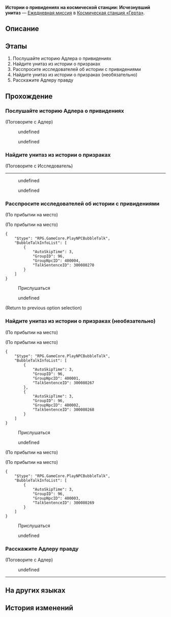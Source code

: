 {{Дополнить|Диалоги.}}
{{Миссия Инфобокс
|id              = 3000802
|Название        = 
|Изображение     = Миссия Освоения Истории о привидениях на космической станции Исчезнувший унитаз.png
|Тип             = Ежедневная миссия
|События         = 
|Глава           = 
|Условия         = 
|Персонажи       = Адлер; Довольный исследователь; Занятой исследователь Отдела прикладных искусств; Первопроходец; Радостный исследователь; Самоупоённый исследователь; Тревожный исследователь
|СтартЛокация    = Зона хранения
|Мир             = Космическая станция «Герта»
|Локации         = Зона хранения
|Предыдущая      = 
|Следующая       = 
|Награды         = Кредиты*5 000
}}
'''Истории о привидениях на космической станции: Исчезнувший унитаз''' — [[Ежедневная миссия]] в [[Космическая станция «Герта»]].

==Описание==
{{Описание|<!--официальное описание из Перекрёстка судеб-->}}

==Этапы==
# Послушайте историю Адлера о привидениях
# Найдите унитаз из истории о призраках
# Расспросите исследователей об истории с привидениями
# Найдите унитаз из истории о призраках (необязательно)
# Расскажите Адлеру правду

==Прохождение==
{{Дополнить}}


===Послушайте историю Адлера о привидениях===
{{Описание миссии|локация=Зона хранения|Вы узнали, что у Адлера есть новые показания свидетелей о призраках. Отправляйтесь в особое место для встречи с ним и расспросите его об истории с привидениями.}}
{{Диалог Начало}}

;(Поговорите с Адлер)
<!--Unknown TalkSentence: 300080201-->
<!--Unknown TalkSentence: 300080202-->
<!--Unknown TalkSentence: 300080203-->
<!--Unknown TalkSentence: 300080204-->
<!--Unknown TalkSentence: 300080205-->
:{{Диалог|Стрелка}} undefined
:{{Диалог|Стрелка}} undefined
<!--Unknown TalkSentence: 300080207-->
<!--Unknown TalkSentence: 300080210-->
<!--Unknown TalkSentence: 300080211-->
<!--Unknown TalkSentence: 300080212-->
<!--Unknown TalkSentence: 300080213-->
{{Диалог Конец}}

===Найдите унитаз из истории о призраках===
{{Описание миссии|локация=Зона поддержки|Найдите унитаз из истории с привидениями по координатам, предоставленным свидетелем, и выясните, правдива ли та история.}}
{{Диалог Начало}}


;(Поговорите с Исследователь)
----
:<!--1-second delay-->
<!--Unknown TalkSentence: 300080246-->
<!--Unknown TalkSentence: 300080271-->
:{{Диалог|Стрелка}} undefined
:{{Диалог|Стрелка}} undefined
<!--Unknown TalkSentence: 300080248-->
<!--Unknown TalkSentence: 300080251-->
{{Диалог Конец}}

===Расспросите исследователей об истории с привидениями===
{{Описание миссии|локация=Базовая зона|С помощью шифра найдите того, кто рассказал об унитазе и расспросите его, чтобы выяснить правду. Или попробуйте найти этот унитаз самостоятельно, полагаясь на собственные знания о космической станции.}}
{{Диалог Начало}}
;(По прибытии на место)

;(По прибытии на место)
<pre>{
	"$type": "RPG.GameCore.PlayNPCBubbleTalk",
	"BubbleTalkInfoList": [
		{
			"AutoSkipTime": 3,
			"GroupID": 96,
			"GroupNpcID": 400004,
			"TalkSentenceID": 300080270
		}
	]
}</pre>

:{{Диалог|Разговор}} Прислушаться
<!--Unknown TalkSentence: 300080226-->
:{{Диалог|Стрелка}} undefined
<!--Unknown TalkSentence: 300080280-->
<!--Unknown TalkSentence: 300080228-->
<!--Unknown TalkSentence: 300080229-->
<!--Unknown TalkSentence: 300080230-->
<!--Unknown TalkSentence: 300080231-->
;(Return to previous option selection)
{{Диалог Конец}}

===Найдите унитаз из истории о призраках (необязательно)===
{{Диалог Начало}}
;(По прибытии на место)

;(По прибытии на место)
<pre>{
	"$type": "RPG.GameCore.PlayNPCBubbleTalk",
	"BubbleTalkInfoList": [
		{
			"AutoSkipTime": 3,
			"GroupID": 96,
			"GroupNpcID": 400001,
			"TalkSentenceID": 300080267
		},
		{
			"AutoSkipTime": 3,
			"GroupID": 96,
			"GroupNpcID": 400002,
			"TalkSentenceID": 300080268
		}
	]
}</pre>

:{{Диалог|Разговор}} Прислушаться
<!--Unknown TalkSentence: 300080214-->
<!--Unknown TalkSentence: 300080215-->
:{{Диалог|Стрелка}} undefined
<!--Unknown TalkSentence: 300080217-->
<!--Unknown TalkSentence: 300080218-->
<!--Unknown TalkSentence: 300080219-->
;(По прибытии на место)

;(По прибытии на место)
<pre>{
	"$type": "RPG.GameCore.PlayNPCBubbleTalk",
	"BubbleTalkInfoList": [
		{
			"AutoSkipTime": 3,
			"GroupID": 96,
			"GroupNpcID": 400003,
			"TalkSentenceID": 300080269
		}
	]
}</pre>

:{{Диалог|Разговор}} Прислушаться
<!--Unknown TalkSentence: 300080220-->
:{{Диалог|Стрелка}} undefined
<!--Unknown TalkSentence: 300080222-->
<!--Unknown TalkSentence: 300080223-->
<!--Unknown TalkSentence: 300080224-->
<!--Unknown TalkSentence: 300080225-->
{{Диалог Конец}}

===Расскажите Адлеру правду===
{{Описание миссии|локация=Зона хранения|Оказывается, унитаз из истории с привидениями - всего лишь результат эксперимента с диковиной. Поторопитесь и сообщите Адлеру правду!}}
{{Диалог Начало}}

;(Поговорите с Адлер)
<!--Unknown TalkSentence: 300080261-->
:{{Диалог|Стрелка}} undefined
<!--Unknown TalkSentence: 300080263-->
<!--Unknown TalkSentence: 300080264-->
<!--Unknown TalkSentence: 300080265-->
----
{{Диалог Конец}}

==На других языках==
{{На других языках
|en   = Space Station Ghost Stories: Vanished Toilet
|zhs  = 空间站怪谈：消失的马桶
|zht  = 太空站怪談：消失的馬桶
|ja   = 宇宙ステーションの怪談：消えた便器
|ko   = 우주정거장 괴담: 사라진 변기
|es   = Historias de miedo de la Estación Espacial: el inodoro desaparecido
|fr   = Histoires de fantômes de la station spatiale&nbsp;: Les toilettes disparues
|ru   = Истории о привидениях на космической станции: Исчезнувший унитаз
|th   = เรื่องลี้ลับในสถานีอวกาศ: ชักโครกที่หายไป
|vi   = Chuyện Lạ Trạm Không Gian: Bồn Cầu Biến Mất
|de   = Raumstation-Geistergeschichten: Die verschwundene Toilette
|id   = Kisah Misteri Stasiun Luar Angkasa: Kloset yang Hilang
|pt   = Histórias de Fantasma da Estação Espacial: Vaso Sanitário Desaparecido
}}

==История изменений==
{{История изменений|2.7}}
